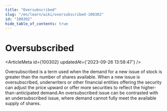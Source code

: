 ```yaml
---
title: "Oversubscribed"
slug: "/en/learn/wiki/oversubscribed-100302"
id: "100302"
hide_table_of_contents: true
---
```



# Oversubscribed

<ArticleMeta id={100302} updatedAt={'2023-09-26 13:58:47'} />
<div className='border-solid border-b border-t-0 my-4 border-[var(--ifm-color-gray-300)]' />

Oversubscribed is a term used when the demand for a new issue of stock is greater than the number of shares available. When a new issue is oversubscribed, underwriters or other financial entities offering the security can adjust the price upward or offer more securities to reflect the higher-than-anticipated demand.An oversubscribed issue can be contrasted with an undersubscribed issue, where demand cannot fully meet the available supply of shares.
